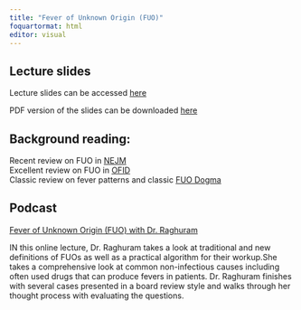 ```yaml
---
title: "Fever of Unknown Origin (FUO)"
foquartormat: html
editor: visual
---
```


## Lecture slides

Lecture slides can be accessed [here](https://russlewisbo.github.io/padovaid/FUO.html#/fever-of-unknown-origin-fuo)

PDF version of the slides can be downloaded [here](fuo.pdf)

## Background reading:

Recent review on FUO in [NEJM](NEJM.pdf) <br> Excellent review on FUO in [OFID](Wright2020.pdf) <br> Classic review on fever patterns and classic [FUO Dogma](dogma1997.pdf) <br>

## Podcast

[Fever of Unknown Origin (FUO) with Dr. Raghuram](https://blubrry.com/louisvillelectures/14087076/fever-of-unknown-origin-fuo-with-dr-raghuram/)

IN this online lecture, Dr. Raghuram takes a look at traditional and new definitions of FUOs as well as a practical algorithm for their workup.She takes a comprehensive look at common non-infectious causes including often used drugs that can produce fevers in patients. Dr. Raghuram finishes with several cases presented in a board review style and walks through her thought process with evaluating the questions.
